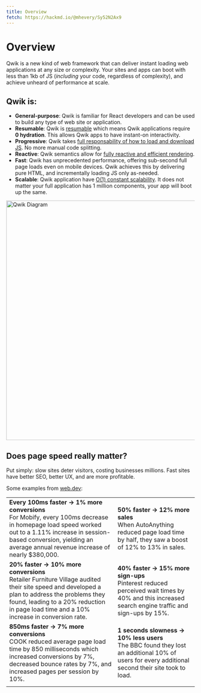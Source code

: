 ```yaml
---
title: Overview
fetch: https://hackmd.io/@mhevery/Sy52N2Ax9
---
```


# Overview

Qwik is a new kind of web framework that can deliver instant loading web applications at any size or complexity. Your sites and apps can boot with less than 1kb of JS (_including_ your code, regardless of complexity), and achieve unheard of performance at scale.

## Qwik is:

- **General-purpose**: Qwik is familiar for React developers and can be used to build any type of web site or application.
- **Resumable**: Qwik is [resumable](./concepts/resumable.mdx) which means Qwik applications require **0 hydration**. This allows Qwik apps to have instant-on interactivity.
- **Progressive**: Qwik takes [full responsability of how to load and download JS](https://www.builder.io/blog/dont-blame-the-developer-for-what-the-frameworks-did). No more manual code splitting.
- **Reactive**: Qwik semantics allow for [fully reactive and efficient rendering](./concepts/reactivity.mdx).
- **Fast**: Qwik has unprecedented performance, offering sub-second full page loads even on mobile devices. Qwik achieves this by delivering pure HTML, and incrementally loading JS only as-needed.
- **Scalable**: Qwik application have [O(1) constant scalability](https://www.builder.io/blog/our-current-frameworks-are-on-we-need-o1). It does not matter your full application has 1 million components, your app will boot up the same.

<img
  alt="Qwik Diagram"
  width="1000"
  height="640"
  src="https://cdn.builder.io/api/v1/image/assets%2FYJIGb4i01jvw0SRdL5Bt%2Fd33c7a95e98144f682ab67dd27d1f957?format=webp&width=1000"
/>

## Does page speed really matter?

Put simply: slow sites deter visitors, costing businesses millions. Fast sites have better SEO, better UX, and are more profitable.

Some examples from [web.dev](https://web.dev):

|                                                                                                                                                                                                                                               |                                                                                                                                                        |
| --------------------------------------------------------------------------------------------------------------------------------------------------------------------------------------------------------------------------------------------- | ------------------------------------------------------------------------------------------------------------------------------------------------------ |
| **Every 100ms faster → 1% more conversions** <br /> For Mobify, every 100ms decrease in homepage load speed worked out to a 1.11% increase in session-based conversion, yielding an average annual revenue increase of nearly $380,000.       | **50% faster → 12% more sales** <br /> When AutoAnything reduced page load time by half, they saw a boost of 12% to 13% in sales.                      |
| **20% faster → 10% more conversions** <br /> Retailer Furniture Village audited their site speed and developed a plan to address the problems they found, leading to a 20% reduction in page load time and a 10% increase in conversion rate. | **40% faster → 15% more sign-ups** <br /> Pinterest reduced perceived wait times by 40% and this increased search engine traffic and sign-ups by 15%.  |
| **850ms faster → 7% more conversions** <br /> COOK reduced average page load time by 850 milliseconds which increased conversions by 7%, decreased bounce rates by 7%, and increased pages per session by 10%.                                | **1 seconds slowness → 10% less users** <br /> The BBC found they lost an additional 10% of users for every additional second their site took to load. |
|                                                                                                                                                                                                                                               |                                                                                                                                                        |
